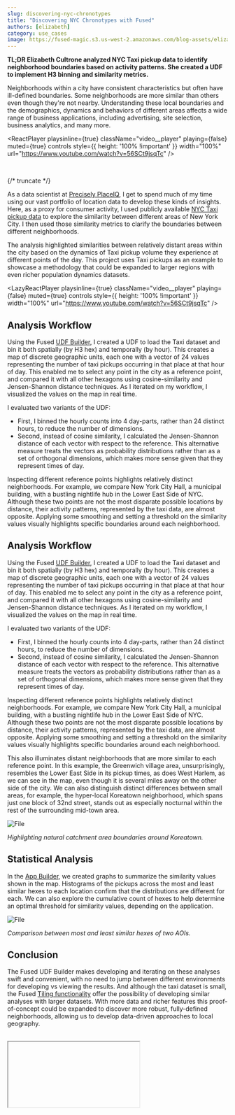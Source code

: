```yaml
---
slug: discovering-nyc-chronotypes
title: "Discovering NYC Chronotypes with Fused"
authors: [elizabeth]
category: use_cases
image: https://fused-magic.s3.us-west-2.amazonaws.com/blog-assets/elizabeth_social.png
---
```



**TL;DR Elizabeth Cultrone analyzed NYC Taxi pickup data to identify neighborhood boundaries based on activity patterns. She created a UDF to implement H3 binning and similarity metrics.**

Neighborhoods within a city have consistent characteristics but often have ill-defined boundaries. Some neighborhoods are more similar than others even though they're not nearby. Understanding these local boundaries and the demographics, dynamics and behaviors of different areas affects a wide range of business applications, including advertising, site selection, business analytics, and many more.






<ReactPlayer
    playsinline={true}
    className="video__player"
    playing={false}
    muted={true}
    controls
    style={{ height: '100% !important' }}
    width="100%"
    url="https://www.youtube.com/watch?v=56SCt9jsqTc"
/>

<br/>





{/* truncate */}

As a data scientist at [Precisely PlaceIQ](https://www.precisely.com/product/precisely-placeiq/placeiq-movement), I get to spend much of my time using our vast portfolio of location data to develop these kinds of insights. Here, as a proxy for consumer activity, I used publicly available [NYC Taxi pickup data](https://www.nyc.gov/site/tlc/about/tlc-trip-record-data.page) to explore the similarity between different areas of New York City. I then used those similarity metrics to clarify the boundaries between different neighborhoods.

The analysis highlighted similarities between relatively distant areas within the city based on the dynamics of Taxi pickup volume they experience at different points of the day. This project uses Taxi pickups as an example to showcase a methodology that could be expanded to larger regions with even richer population dynamics datasets.

<LazyReactPlayer
    playsinline={true}
    className="video__player"
    playing={false}
    muted={true}
    controls
    style={{ height: '100% !important' }}
    width="100%"
    url="https://www.youtube.com/watch?v=56SCt9jsqTc"
/>


## Analysis Workflow

Using the Fused [UDF Builder](/workbench/udf-builder/), I created a UDF to load the Taxi dataset and bin it both spatially (by H3 hex) and temporally (by hour). This creates a map of discrete geographic units, each one with a vector of 24 values representing the number of taxi pickups occurring in that place at that hour of day. This enabled me to select any point in the city as a reference point, and compared it with all other hexagons using  cosine-similarity and Jensen-Shannon distance techniques. As I iterated on my workflow, I visualized the values on the map in real time.

I evaluated two variants of the UDF:
- First, I binned the hourly counts into 4 day-parts, rather than 24 distinct hours, to reduce the number of dimensions.
- Second, instead of cosine similarity, I calculated the Jensen-Shannon distance of each vector with respect to the reference. This alternative measure treats the vectors as probability distributions rather than as a set of orthogonal dimensions, which makes more sense given that they represent times of day.

Inspecting different reference points highlights relatively distinct neighborhoods. For example, we compare New York City Hall, a municipal building, with a bustling nightlife hub in the Lower East Side of NYC. Although these two points are not the most disparate possible locations by distance, their activity patterns, represented by the taxi data, are almost opposite. Applying some smoothing and setting a threshold on the similarity values visually highlights specific boundaries around each neighborhood.

<LazyReactPlayer playsinline={true} className="video__player" playing={true} muted={true} controls height="100%" url="https://fused-magic.s3.us-west-2.amazonaws.com/blog-assets/elizabeth_workbench.mp4" width="100%" />


## Analysis Workflow

Using the Fused [UDF Builder](/workbench/udf-builder/), I created a UDF to load the Taxi dataset and bin it both spatially (by H3 hex) and temporally (by hour). This creates a map of discrete geographic units, each one with a vector of 24 values representing the number of taxi pickups occurring in that place at that hour of day. This enabled me to select any point in the city as a reference point, and compared it with all other hexagons using  cosine-similarity and Jensen-Shannon distance techniques. As I iterated on my workflow, I visualized the values on the map in real time.

I evaluated two variants of the UDF:
- First, I binned the hourly counts into 4 day-parts, rather than 24 distinct hours, to reduce the number of dimensions.
- Second, instead of cosine similarity, I calculated the Jensen-Shannon distance of each vector with respect to the reference. This alternative measure treats the vectors as probability distributions rather than as a set of orthogonal dimensions, which makes more sense given that they represent times of day.

Inspecting different reference points highlights relatively distinct neighborhoods. For example, we compare New York City Hall, a municipal building, with a bustling nightlife hub in the Lower East Side of NYC. Although these two points are not the most disparate possible locations by distance, their activity patterns, represented by the taxi data, are almost opposite. Applying some smoothing and setting a threshold on the similarity values visually highlights specific boundaries around each neighborhood.

<LazyReactPlayer playsinline={true} className="video__player" playing={true} muted={true} controls height="100%" url="https://fused-magic.s3.us-west-2.amazonaws.com/blog-assets/elizabeth_ab.mp4" width="100%" />



This also illuminates distant neighborhoods that are more similar to each reference point. In this example, the Greenwich village area, unsurprisingly, resembles the Lower East Side in its pickup times, as does West Harlem, as we can see in the map, even though it is several miles away on the other side of the city. We can also distinguish distinct differences between small areas, for example, the hyper-local Koreatown neighborhood, which spans just one block of 32nd street, stands out as especially nocturnal within the rest of the surrounding mid-town area.


<div style={{textAlign: 'center'}}>
<img src={ImageKoreatown} alt="File" style={{width: '85%'}} />
</div>

_Highlighting natural catchment area boundaries around Koreatown._


## Statistical Analysis

In the [App Builder](/workbench/app-builder/), we created graphs to summarize the similarity values shown in the map. Histograms of the pickups across the most and least similar hexes to each location confirm that the distributions are different for each. We can also explore the cumulative count of hexes to help determine an optimal threshold for similarity values, depending on the application.


<div style={{textAlign: 'center'}}>
<img src={ImageBinned} alt="File" style={{width: '85%'}} />
</div>

_Comparison between most and least similar hexes of two AOIs._





## Conclusion

The Fused UDF Builder makes developing and iterating on these analyses swift and convenient, with no need to jump between different environments for developing vs viewing the results. And although the taxi dataset is small, the Fused [Tiling functionality](/core-concepts/filetile/#tile) offer the possibility of developing similar analyses with larger datasets. With more data and richer features this proof-of-concept could be expanded to discover more robust, fully-defined neighborhoods, allowing us to develop data-driven approaches to local geography.

<br />

<div style={{marginTop: '2rem'}}>
<Iframe
  id="iframe-1"
  code={PRECISELY_CODE}
  requirements={[
    "/pyarrow/pyarrow-17.0.0-cp312-cp312-pyodide_2024_0_wasm32.whl",
    "micropip",
    "pyodide-unix-timezones",
    "geopandas",
    "requests",
    "xarray",
    "yarl",
    "streamlit-folium",
    "fused"
  ]}
  height={500}
/>
</div>
